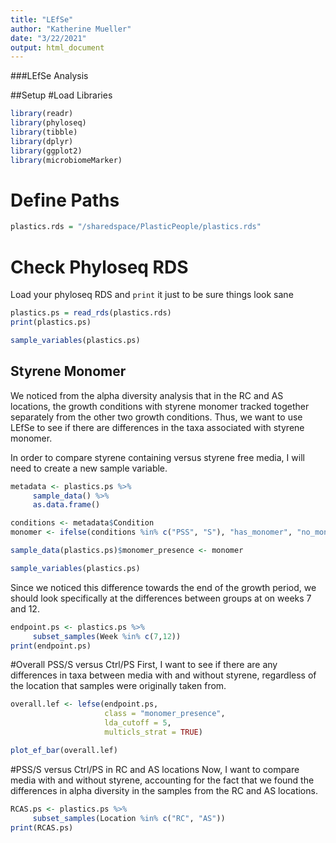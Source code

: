 ```yaml
---
title: "LEfSe"
author: "Katherine Mueller"
date: "3/22/2021"
output: html_document
---
```


###LEfSe Analysis

##Setup
#Load Libraries
```r
library(readr)
library(phyloseq)
library(tibble)
library(dplyr)
library(ggplot2)
library(microbiomeMarker)
```

# Define Paths
```r
plastics.rds = "/sharedspace/PlasticPeople/plastics.rds"
```

# Check Phyloseq RDS
Load your phyloseq RDS and `print` it just to be sure things look sane
```r
plastics.ps = read_rds(plastics.rds)
print(plastics.ps)
```

```r
sample_variables(plastics.ps)
```

## Styrene Monomer
We noticed from the alpha diversity analysis that in the RC and AS locations, the growth conditions with styrene monomer tracked together separately from the other two growth conditions. Thus, we want to use LEfSe to see if there are differences in the taxa associated with styrene monomer.

In order to compare styrene containing versus styrene free media, I will need to create a new sample variable.
```r
metadata <- plastics.ps %>%
     sample_data() %>%
     as.data.frame()

conditions <- metadata$Condition
monomer <- ifelse(conditions %in% c("PSS", "S"), "has_monomer", "no_monomer")

sample_data(plastics.ps)$monomer_presence <- monomer
```

```r
sample_variables(plastics.ps)
```

Since we noticed this difference towards the end of the growth period, we should look specifically at the differences between groups at on weeks 7 and 12.
```r
endpoint.ps <- plastics.ps %>%
     subset_samples(Week %in% c(7,12))
print(endpoint.ps)
```

#Overall PSS/S versus Ctrl/PS
First, I want to see if there are any differences in taxa between media with and without styrene, regardless of the location that samples were originally taken from.
```r
overall.lef <- lefse(endpoint.ps,
                     class = "monomer_presence",
                     lda_cutoff = 5,
                     multicls_strat = TRUE)
```
```r
plot_ef_bar(overall.lef)
```

#PSS/S versus Ctrl/PS in RC and AS locations
Now, I want to compare media with and without styrene, accounting for the fact that we found the differences in alpha diversity in the samples from the RC and AS locations.
```r
RCAS.ps <- plastics.ps %>%
     subset_samples(Location %in% c("RC", "AS"))
print(RCAS.ps)
```